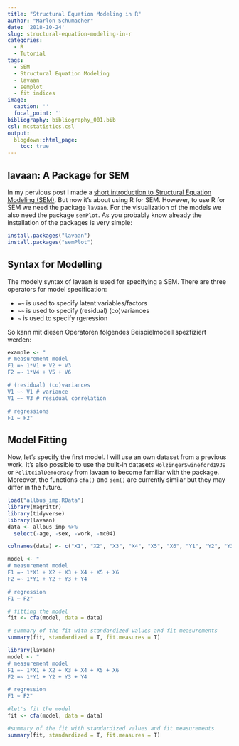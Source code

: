 ```yaml
---
title: "Structural Equation Modeling in R"
author: "Marlon Schumacher"
date: '2018-10-24'
slug: structural-equation-modeling-in-r
categories:
  - R
  - Tutorial
tags:
  - SEM
  - Structural Equation Modeling
  - lavaan
  - semplot
  - fit indices
image:
  caption: ''
  focal_point: ''
bibliography: bibliography_001.bib 
csl: mcstatistics.csl
output: 
  blogdown::html_page:
    toc: true
---
```


## lavaan: A Package for SEM
In my pervious post I made a [short introduction to Structural Equation Modeling (SEM)](https://www.mcstatistics.eu/post/structural-equation-modeling-a-short-introduction/). But now it's about using R for SEM. However, to use R for SEM we need the package `lavaan`. For the visualization of the models we also need the package `semPlot`. As you probably know already the installation of the packages is very simple:

```r
install.packages("lavaan")
install.packages("semPlot")
```

## Syntax for Modelling
The modely syntax of lavaan is used for specifying a SEM. There are three operators for model specification:

+ `=~` is used to specify latent variables/factors
+ `~~` is used to specify (residual) (co)variances
+ `~`  is used to specify rgeression

So kann mit diesen Operatoren folgendes Beispielmodell spezfiziert werden:

```r
example <- "
# measurement model
F1 =~ 1*V1 + V2 + V3
F2 =~ 1*V4 + V5 + V6

# (residual) (co)variances
V1 ~~ V1 # variance
V1 ~~ V3 # residual correlation

# regressions
F1 ~ F2"
```

## Model Fitting
Now, let's specify the first model. I will use an own dataset from a previous work. It's also possible to use the built-in datasets `HolzingerSwineford1939` or `PolitcialDemocracy` from lavaan to become familiar with the package. Moreover, the functions `cfa()` and `sem()` are currently similar but they may differ in the future.

```r
load("allbus_imp.RData")
library(magrittr)
library(tidyverse)
library(lavaan)
data <- allbus_imp %>% 
  select(-age, -sex, -work, -mc04)

colnames(data) <- c("X1", "X2", "X3", "X4", "X5", "X6", "Y1", "Y2", "Y3", "Y4", "weight")

model <- "
# measurement model
F1 =~ 1*X1 + X2 + X3 + X4 + X5 + X6
F2 =~ 1*Y1 + Y2 + Y3 + Y4

# regression
F1 ~ F2"

# fitting the model
fit <- cfa(model, data = data)

# summary of the fit with standardized values and fit measurements
summary(fit, standardized = T, fit.measures = T)
```


```r
library(lavaan)
model <- "
# measurement model
F1 =~ 1*X1 + X2 + X3 + X4 + X5 + X6
F2 =~ 1*Y1 + Y2 + Y3 + Y4

# regression
F1 ~ F2"

#let's fit the model
fit <- cfa(model, data = data)

#summary of the fit with standardized values and fit measurements
summary(fit, standardized = T, fit.measures = T)
```


